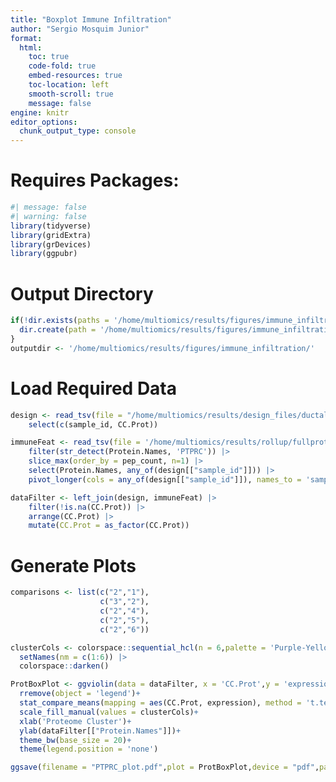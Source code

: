 ```yaml
---
title: "Boxplot Immune Infiltration"
author: "Sergio Mosquim Junior"
format:
  html:
    toc: true
    code-fold: true
    embed-resources: true
    toc-location: left
    smooth-scroll: true
    message: false
engine: knitr
editor_options: 
  chunk_output_type: console
---
```


# Requires Packages:

```r
#| message: false
#| warning: false
library(tidyverse)
library(gridExtra)
library(grDevices)
library(ggpubr)
```

# Output Directory

```r
if(!dir.exists(paths = '/home/multiomics/results/figures/immune_infiltration/')) {
  dir.create(path = '/home/multiomics/results/figures/immune_infiltration/',recursive = TRUE)
}
outputdir <- '/home/multiomics/results/figures/immune_infiltration/'
```

# Load Required Data
```r
design <- read_tsv(file = "/home/multiomics/results/design_files/ductalvslobular_consensus_clustering.tsv") |> 
    select(c(sample_id, CC.Prot))

immuneFeat <- read_tsv(file = '/home/multiomics/results/rollup/fullproteome/cycloess_Rollup_Genes.tsv') |> 
    filter(str_detect(Protein.Names, 'PTPRC')) |> 
    slice_max(order_by = pep_count, n=1) |> 
    select(Protein.Names, any_of(design[["sample_id"]])) |> 
    pivot_longer(cols = any_of(design[["sample_id"]]), names_to = 'sample_id', values_to = 'expression')

dataFilter <- left_join(design, immuneFeat) |> 
    filter(!is.na(CC.Prot)) |> 
    arrange(CC.Prot) |> 
    mutate(CC.Prot = as_factor(CC.Prot))
```

# Generate Plots

```r
comparisons <- list(c("2","1"),
                    c("3","2"),
                    c("2","4"),
                    c("2","5"),
                    c("2","6"))

clusterCols <- colorspace::sequential_hcl(n = 6,palette = 'Purple-Yellow') |> 
  setNames(nm = c(1:6)) |> 
  colorspace::darken()

ProtBoxPlot <- ggviolin(data = dataFilter, x = 'CC.Prot',y = 'expression', fill = 'CC.Prot', add = 'boxplot', add.params = list(fill = "white"))+
  rremove(object = 'legend')+
  stat_compare_means(mapping = aes(CC.Prot, expression), method = 't.test', paired = FALSE, comparisons = comparisons)+
  scale_fill_manual(values = clusterCols)+
  xlab('Proteome Cluster')+
  ylab(dataFilter[["Protein.Names"]])+
  theme_bw(base_size = 20)+
  theme(legend.position = 'none')

ggsave(filename = "PTPRC_plot.pdf",plot = ProtBoxPlot,device = "pdf",path = outputdir,height = 7,width = 10,units = "in",dpi = 600)
```